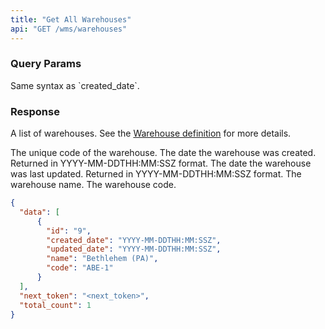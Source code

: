 ```yaml
---
title: "Get All Warehouses"
api: "GET /wms/warehouses"
---
```


<Snippet file="headers.mdx" />

### Query Params
<Snippet file="page-token.mdx" />

<Snippet file="created_date_query_param.mdx" />

<ParamField query="updated_date" type="string" optional>
  Same syntax as `created_date`.
</ParamField>

### Response

<ResponseField name="data" type="list of warehouses">

A list of warehouses. See the [Warehouse definition](/wms-api/warehouses/info) for more details.

<Expandable title="Warehouse">

<ResponseField name="id" type="string">
  The unique code of the warehouse.
</ResponseField>

<ResponseField name="created_date" type="string">
  The date the warehouse was created. Returned in YYYY-MM-DDTHH:MM:SSZ format.
</ResponseField>

<ResponseField name="updated_date" type="string">
  The date the warehouse was last updated. Returned in YYYY-MM-DDTHH:MM:SSZ format.
</ResponseField>

<ResponseField name="name" type="string">
  The warehouse name.
</ResponseField>

<ResponseField name="code" type="string or null">
  The warehouse code.
</ResponseField>

</Expandable>

</ResponseField>

<Snippet file="total_count.mdx" />

<Snippet file="next-token.mdx" />

<ResponseExample>

```json Response
{
  "data": [
      {
        "id": "9",
        "created_date": "YYYY-MM-DDTHH:MM:SSZ",
        "updated_date": "YYYY-MM-DDTHH:MM:SSZ",
        "name": "Bethlehem (PA)",
        "code": "ABE-1"
      }
  ],
  "next_token": "<next_token>",
  "total_count": 1
}
```

</ResponseExample>
